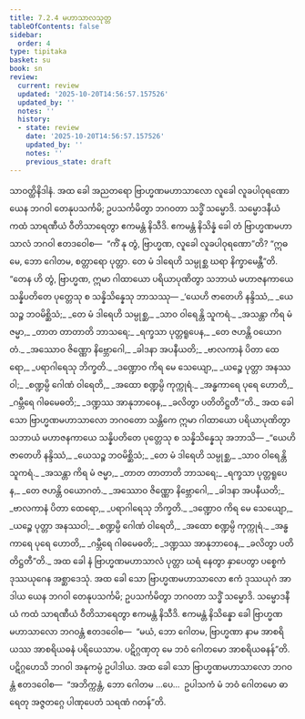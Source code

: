 ```yaml
---
title: 7.2.4 မဟာသာလသုတ္တ
tableOfContents: false
sidebar:
  order: 4
type: tipitaka
basket: su
book: sn
review:
  current: review
  updated: '2025-10-20T14:56:57.157526'
  updated_by: ''
  notes: ''
  history:
  - state: review
    date: '2025-10-20T14:56:57.157526'
    updated_by: ''
    notes: ''
    previous_state: draft
---
```



<DynamicBreadcrumb />


<ReviewStatus review={frontmatter.review} showDetails={true} />

<HypothesisAnnotation frontmatter={frontmatter} />

<Division number="200" book="sn" e="ch" v="18" p="308">

<Paragraph number="1247" book="sn">
သာဝတ္ထိနိဒါနံ. အထ ခေါ အညတရော ဗြာဟ္မဏမဟာသာလော လူခေါ လူခပါဝုရဏော ယေန ဘဂဝါ တေနုပသင်္ကမိ; ဥပသင်္ကမိတွာ ဘဂဝတာ သဒ္ဓိံ သမ္မောဒိ. သမ္မောဒနီယံ ကထံ သာရဏီယံ ဝီတိသာရေတွာ ဧကမန္တံ နိသီဒိ. ဧကမန္တံ နိသိန္နံ ခေါ တံ ဗြာဟ္မဏမဟာသာလံ ဘဂဝါ ဧတဒဝေါစ—  “ကိံ နု တွံ, ဗြာဟ္မဏ, လူခေါ လူခပါဝုရဏော”တိ? “ဣဓ မေ, ဘော ဂေါတမ, စတ္တာရော ပုတ္တာ. တေ မံ ဒါရေဟိ သမ္ပုစ္ဆ ဃရာ နိက္ခာမေန္တီ”တိ. “တေန ဟိ တွံ, ဗြာဟ္မဏ, ဣမာ ဂါထာယော ပရိယာပုဏိတွာ သဘာယံ မဟာဇနကာယေ သန္နိပတိတေ ပုတ္တေသု စ သန္နိသိန္နေသု ဘာသဿု—
</Paragraph>

<Paragraph number="1248" type="verses" book="sn">
_‘ယေဟိ ဇာတေဟိ နန္ဒိဿံ,_  
_ယေသဉ္စ ဘဝမိစ္ဆိသံ;_  
_တေ မံ ဒါရေဟိ သမ္ပုစ္ဆ,_  
_သာဝ ဝါရေန္တိ သူကရံ._  

</Paragraph>

<Paragraph number="1249" type="verses" book="sn">
_အသန္တာ ကိရ မံ ဇမ္မာ,_  
_တာတ တာတာတိ ဘာသရေ;_  
_ရက္ခသာ ပုတ္တရူပေန,_  
_တေ ဇဟန္တိ ဝယောဂတံ._  

</Paragraph>

<Paragraph number="1250" type="verses" book="sn">
_အဿောဝ ဇိဏ္ဏော နိဗ္ဘောဂေါ,_  
_ခါဒနာ အပနီယတိ;_  
_ဗာလကာနံ ပိတာ ထေရော,_  
_ပရာဂါရေသု ဘိက္ခတိ._  

</Paragraph>

<Paragraph number="1251" type="verses" book="sn">
_ဒဏ္ဍောဝ ကိရ မေ သေယျော,_  
_ယဉ္စေ ပုတ္တာ အနဿဝါ;_  
_စဏ္ဍမ္ပိ ဂေါဏံ ဝါရေတိ,_  
_အထော စဏ္ဍမ္ပိ ကုက္ကုရံ._  

</Paragraph>

<Paragraph number="1252" type="verses" book="sn">
_အန္ဓကာရေ ပုရေ ဟောတိ,_  
_ဂမ္ဘီရေ ဂါဓမေဓတိ;_  
_ဒဏ္ဍဿ အာနုဘာဝေန,_  
_ခလိတွာ ပတိတိဋ္ဌတီ’”တိ._  

</Paragraph>

<Paragraph number="1253" book="sn">
အထ ခေါ သော ဗြာဟ္မဏမဟာသာလော ဘဂဝတော သန္တိကေ ဣမာ ဂါထာယော ပရိယာပုဏိတွာ သဘာယံ မဟာဇနကာယေ သန္နိပတိတေ ပုတ္တေသု စ သန္နိသိန္နေသု အဘာသိ—
</Paragraph>

<Paragraph number="1254" type="verses" book="sn">
_“ယေဟိ ဇာတေဟိ နန္ဒိဿံ,_  
_ယေသဉ္စ ဘဝမိစ္ဆိသံ;_  
_တေ မံ ဒါရေဟိ သမ္ပုစ္ဆ,_  
_သာဝ ဝါရေန္တိ သူကရံ._  

</Paragraph>

<Paragraph number="1255" type="verses" book="sn">
_အသန္တာ ကိရ မံ ဇမ္မာ,_  
_တာတ တာတာတိ ဘာသရေ;_  
_ရက္ခသာ ပုတ္တရူပေန,_  
_တေ ဇဟန္တိ ဝယောဂတံ._  

</Paragraph>

<Paragraph number="1256" type="verses" book="sn">
_အဿောဝ ဇိဏ္ဏော နိဗ္ဘောဂေါ,_  
_ခါဒနာ အပနီယတိ;_  
_ဗာလကာနံ ပိတာ ထေရော,_  
_ပရာဂါရေသု ဘိက္ခတိ._  

</Paragraph>

<Paragraph number="1257" type="verses" book="sn">
_ဒဏ္ဍောဝ ကိရ မေ သေယျော,_  
_ယဉ္စေ ပုတ္တာ အနဿဝါ;_  
_စဏ္ဍမ္ပိ ဂေါဏံ ဝါရေတိ,_  
_အထော စဏ္ဍမ္ပိ ကုက္ကုရံ._  

</Paragraph>

<Paragraph number="1258" type="verses" book="sn">
_အန္ဓကာရေ ပုရေ ဟောတိ,_  
_ဂမ္ဘီရေ ဂါဓမေဓတိ;_  
_ဒဏ္ဍဿ အာနုဘာဝေန,_  
_ခလိတွာ ပတိတိဋ္ဌတီ”တိ._  

</Paragraph>

<Paragraph number="1259" book="sn">
အထ ခေါ နံ ဗြာဟ္မဏမဟာသာလံ ပုတ္တာ ဃရံ နေတွာ နှာပေတွာ ပစ္စေကံ ဒုဿယုဂေန အစ္ဆာဒေသုံ. အထ ခေါ သော ဗြာဟ္မဏမဟာသာလော ဧကံ ဒုဿယုဂံ အာဒါယ ယေန ဘဂဝါ တေနုပသင်္ကမိ; ဥပသင်္ကမိတွာ ဘဂဝတာ သဒ္ဓိံ သမ္မောဒိ. သမ္မောဒနီယံ ကထံ သာရဏီယံ ဝီတိသာရေတွာ ဧကမန္တံ နိသီဒိ. ဧကမန္တံ နိသိန္နော ခေါ ဗြာဟ္မဏမဟာသာလော ဘဂဝန္တံ ဧတဒဝေါစ—  “မယံ, ဘော ဂေါတမ, ဗြာဟ္မဏာ နာမ အာစရိယဿ အာစရိယဓနံ ပရိယေသာမ. ပဋိဂ္ဂဏှတု မေ ဘဝံ ဂေါတမော အာစရိယဓနန်”တိ. ပဋိဂ္ဂဟေသိ ဘဂဝါ အနုကမ္ပံ ဥပါဒါယ. အထ ခေါ သော ဗြာဟ္မဏမဟာသာလော ဘဂဝန္တံ ဧတဒဝေါစ—  “အဘိက္ကန္တံ, ဘော ဂေါတမ …ပေ…  ဥပါသကံ မံ ဘဝံ ဂေါတမော ဓာရေတု အဇ္ဇတဂ္ဂေ ပါဏုပေတံ သရဏံ ဂတန်”တိ.
</Paragraph>
</Division>